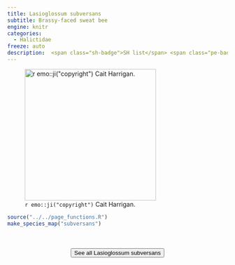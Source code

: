 ```yaml
---
title: Lasioglossum subversans
subtitle: Brassy-faced sweat bee
engine: knitr
categories:
  - Halictidae
freeze: auto
description:  <span class="sh-badge">SH list</span> <span class="pe-badge">PM Evidence</span>
---
```

![`r emo::ji("copyright")` Cait Harrigan.](/files/no_bee.png){height=300}





```r
source("../../page_functions.R")
make_species_map("subversans")
```
<br><br>
<center>


<a href="NA"><button type="button" class="btn btn-secondary">See all Lasioglossum subversans <i class="fa-solid fa-arrow-up-right-from-square"></i> </button></a>
</center>
